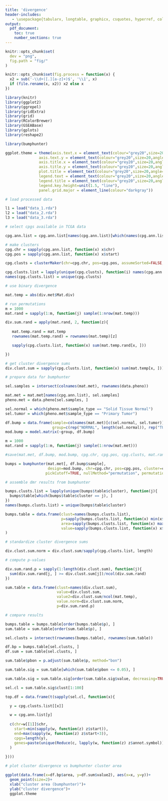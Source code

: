 ```yaml
---
title: 'divergence'
header-includes:
   - \usepackage{tabularx, longtable, graphicx, csquotes, hyperref, color}
output:
  pdf_document:
    toc: true
    number_sections: true
---
```


```r
knitr::opts_chunk$set(
  dev = "png",
  fig.path = "fig/"
)
```

```r
knitr::opts_chunk$set(fig.process = function(x) {
  x2 = sub('-\\d+([.][a-z]+)$', '\\1', x)
  if (file.rename(x, x2)) x2 else x
})
```


```r

library(knitr)
library(ggplot2)
library(ggrepel)
library(gridExtra)
library(grid)
library(RColorBrewer)
library(GSEABase)
library(gplots)
library(reshape2)

library(bumphunter)

ggplot.theme = theme(axis.text.x = element_text(colour="grey20",size=20,angle=0,hjust=.5,vjust=.5,face="plain"),
               axis.text.y = element_text(colour="grey20",size=20,angle=0,hjust=1,vjust=0,face="plain"),  
               axis.title.x = element_text(colour="grey20",size=20,angle=0,hjust=.5,vjust=0,face="plain"),
               axis.title.y = element_text(colour="grey20",size=20,angle=90,hjust=.5,vjust=.5,face="plain"),
               plot.title = element_text(colour="grey20",size=20,angle=0,hjust=.5,vjust=0,face="plain"),
               legend.text = element_text(colour="grey20",size=20,angle=0,hjust=.5,vjust=0,face="plain"),
               legend.title = element_text(colour="grey20",size=20,angle=0,hjust=.5,vjust=0,face="plain"),
               legend.key.height=unit(1.5, "line"),
               panel.grid.major = element_line(colour="darkgray"))

```

\section{Finding divergent cpg clusters}

```r

# load processed data

l1 = load("data_1.rda")
l2 = load("data_2.rda")
l3 = load("data_3.rda")

```


```r

# select cpgs available in TCGA data

cpg.ann.list = cpg.ann.list[names(cpg.ann.list)[which(names(cpg.ann.list) %in% rownames(div.met$Mat.div))]]

# make clusters
cpg.chr = sapply(cpg.ann.list, function(x) x$chr)
cpg.pos = sapply(cpg.ann.list, function(x) x$start)

cpg.clusts = clusterMaker(chr=cpg.chr, pos=cpg.pos, assumeSorted=FALSE, maxGap=300)

cpg.clusts.list = lapply(unique(cpg.clusts), function(i) names(cpg.ann.list)[which(cpg.clusts == i)] )
names(cpg.clusts.list) = unique(cpg.clusts)

# use binary divergence

mat.temp = abs(div.met$Mat.div)

# run permutations
m = 1000
mat.rand = sapply(1:m, function(j) sample(1:nrow(mat.temp)))

div.sum.rand = apply(mat.rand, 2, function(z){
  
   mat.temp.rand = mat.temp
   rownames(mat.temp.rand) = rownames(mat.temp)[z]

   sapply(cpg.clusts.list, function(x) sum(mat.temp.rand[x, ]))

})

# get cluster divergence sums
div.clust.sum = sapply(cpg.clusts.list, function(x) sum(mat.temp[x, ]))

# prepare data for bumphunter

sel.samples = intersect(colnames(mat.met), rownames(data.pheno))

mat.met = mat.met[names(cpg.ann.list), sel.samples]
pheno.met = data.pheno[sel.samples, ]

sel.normal = which(pheno.met$sample_type == "Solid Tissue Normal")
sel.tumor = which(pheno.met$sample_type == "Primary Tumor")

df.bump = data.frame(sample=colnames(mat.met)[c(sel.normal, sel.tumor)],
                     group=c(rep("NORMAL", length(sel.normal)), rep("TUMOR", length(sel.tumor)) ) )
mod.bump = model.matrix(~group, df.bump)

m = 1000
mat.rand = sapply(1:m, function(j) sample(1:nrow(mat.met)))

#save(mat.met, df.bump, mod.bump, cpg.chr, cpg.pos, cpg.clusts, mat.rand, file="data_bump_1.rda")

bumps = bumphunter(mat.met[, df.bump$sample],
                   design=mod.bump, chr=cpg.chr, pos=cpg.pos, cluster=cpg.clusts, maxGap=300,
                  pickCutoff=TRUE, nullMethod="permutation", permutations=mat.rand)

# assemble dmr results from bumphunter

bumps.clusts.list = lapply(unique(bumps$table$cluster), function(j){
  bumps$table[which(bumps$table$cluster == j), ]
})
names(bumps.clusts.list) = unique(bumps$table$cluster)

bumps.table = data.frame(clust=names(bumps.clusts.list),
                         p=sapply(bumps.clusts.list, function(x) min(x$p.value)),
                         area=sapply(bumps.clusts.list, function(x) max(x$area)),
                         value=sapply(bumps.clusts.list, function(x) x$value[which.max(abs(x$value))])
)

# standardize cluster divergence sums

div.clust.sum.norm = div.clust.sum/sapply(cpg.clusts.list, length)

# compute p-values

div.sum.rand.p = sapply(1:length(div.clust.sum), function(j){
  sum(div.sum.rand[j, ] >= div.clust.sum[j])/ncol(div.sum.rand)
})

sum.table = data.frame(clust=names(div.clust.sum),
                       value=div.clust.sum,
                       value2=div.clust.sum/ncol(mat.temp),
                       value.norm=div.clust.sum.norm,
                       p=div.sum.rand.p)

# compare results

bumps.table = bumps.table[order(bumps.table$p), ]
sum.table = sum.table[order(sum.table$p), ]

sel.clusts = intersect(rownames(bumps.table), rownames(sum.table))

df.bp = bumps.table[sel.clusts, ]
df.sum = sum.table[sel.clusts, ]

sum.table$pbon = p.adjust(sum.table$p, method="bon")

sum.table.sig = sum.table[which(sum.table$pbon <= 0.05), ]

sum.table.sig = sum.table.sig[order(sum.table.sig$value, decreasing=TRUE), ]

sel.cl = sum.table.sig$clust[1:100]

top.df = data.frame(t(sapply(sel.cl, function(x){

  y = cpg.clusts.list[[x]]

  w = cpg.ann.list[y]
  
  c(chr=w[[1]]$chr,
    start=min(sapply(w, function(z) z$start)),
    end=max(sapply(w, function(z) z$start+3)),
    cpgs=length(y),
    genes=paste(unique(Reduce(c, lapply(w, function(z) z$annot.symbol))), collapse=",")
  )
  
})))

```


```r

# plot cluster divergence vs bumphunter cluster area

ggplot(data.frame(x=df.bp$area, y=df.sum$value2), aes(x=x, y=y))+
  geom_point(size=2)+
  xlab("cluster area (bumphunter)")+
  ylab("cluster divergence")+
  ggplot.theme

```

















